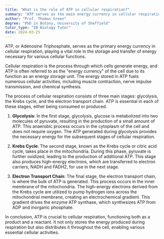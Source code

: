 ```yaml
---
title: "What is the role of ATP in cellular respiration?"
summary: "ATP serves as the main energy currency in cellular respiration, storing and transferring energy for various cellular activities."
author: "Prof. Thomas Green"
degree: "PhD in Botany, University of Sheffield"
tutor_type: "IB Biology Tutor"
date: 2024-03-25
---
```


ATP, or Adenosine Triphosphate, serves as the primary energy currency in cellular respiration, playing a vital role in the storage and transfer of energy necessary for various cellular functions.

Cellular respiration is the process through which cells generate energy, and ATP is often referred to as the "energy currency" of the cell due to its function as an energy storage unit. The energy stored in ATP fuels numerous cellular activities, including muscle contraction, nerve impulse transmission, and chemical synthesis.

The process of cellular respiration consists of three main stages: glycolysis, the Krebs cycle, and the electron transport chain. ATP is essential in each of these stages, either being consumed or produced.

1. **Glycolysis**: In the first stage, glycolysis, glucose is metabolized into two molecules of pyruvate, resulting in the production of a small amount of ATP. This anaerobic process occurs in the cytoplasm of the cell and does not require oxygen. The ATP generated during glycolysis provides the necessary energy for the subsequent stages of cellular respiration.

2. **Krebs Cycle**: The second stage, known as the Krebs cycle or citric acid cycle, takes place in the mitochondria. During this phase, pyruvate is further oxidized, leading to the production of additional ATP. This stage also produces high-energy electrons, which are transferred to electron carriers, NADH and FADH2, for use in the next stage.

3. **Electron Transport Chain**: The final stage, the electron transport chain, is where the bulk of ATP is generated. This process occurs in the inner membrane of the mitochondria. The high-energy electrons derived from the Krebs cycle are utilized to pump hydrogen ions across the mitochondrial membrane, creating an electrochemical gradient. This gradient drives the enzyme ATP synthase, which synthesizes ATP from ADP and inorganic phosphate.

In conclusion, ATP is crucial to cellular respiration, functioning both as a product and a reactant. It not only stores the energy produced during respiration but also distributes it throughout the cell, enabling various essential cellular activities.
    